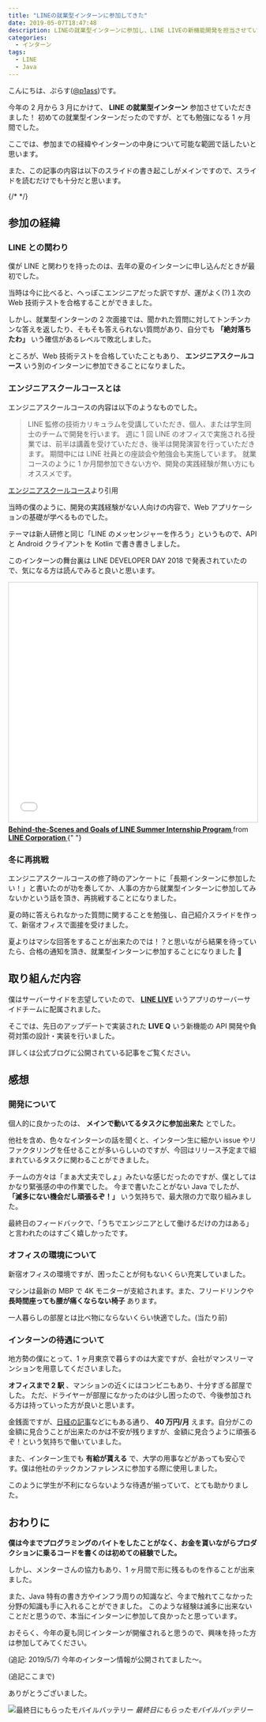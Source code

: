 ```yaml
---
title: "LINEの就業型インターンに参加してきた"
date: 2019-05-07T18:47:48
description: LINEの就業型インターンに参加し、LINE LIVEの新機能開発を担当させていただきました。
categories:
  - インターン
tags:
  - LINE
  - Java
---
```


こんにちは、ぷらす([@p1ass](https://twitter.com/p1ass))です。

今年の 2 月から 3 月にかけて、 **LINE の就業型インターン** 参加させていただきました！
初めての就業型インターンだったのですが、とても勉強になる 1 ヶ月間でした。

ここでは、参加までの経緯やインターンの中身について可能な範囲で話したいと思います。

また、この記事の内容は以下のスライドの書き起こしがメインですので、スライドを読むだけでも十分だと思います。

<script
    async
    class="speakerdeck-embed"
    data-id="9f826c5c1d714d26a5a9e880d0a39369"
    data-ratio="1.77777777777778"
    src="//speakerdeck.com/assets/embed.js"
></script>

{/* <!--more--> */}

## 参加の経緯

### LINE との関わり

僕が LINE と関わりを持ったのは、去年の夏のインターンに申し込んだときが最初でした。

当時は今に比べると、へっぽこエンジニアだった訳ですが、運がよく(?)１次の Web 技術テストを合格することができました。

しかし、就業型インターンの 2 次面接では、聞かれた質問に対してトンチンカンな答えを返したり、そもそも答えられない質問があり、自分でも **「絶対落ちたわ」** いう確信があるレベルで敗北しました。

ところが、Web 技術テストを合格していたこともあり、 **エンジニアスクールコース** いう別のインターンに参加できることになりました。

### エンジニアスクールコースとは

エンジニアスクールコースの内容は以下のようなものでした。

> LINE 監修の技術カリキュラムを受講していただき、個人、または学生同士のチームで開発を行います。
> 週に 1 回 LINE のオフィスで実施される授業では、前半は講義を受けていただき、後半は開発演習を行っていただきます。
> 期間中には LINE 社員との座談会や勉強会も実施しています。
> 就業コースのように 1 か月間参加できない方や、開発の実践経験が無い方にもオススメです。

[エンジニアスクールコース](https://linecorp.com/ja/career/newgrads/internship/school)より引用

当時の僕のように、開発の実践経験がない人向けの内容で、Web アプリケーションの基礎が学べるものでした。

テーマは新人研修と同じ「LINE のメッセンジャーを作ろう」というもので、API と Android クライアントを Kotlin で書き書きしました。

このインターンの舞台裏は LINE DEVELOPER DAY 2018 で発表されていたので、気になる方は読んでみると良いと思います。

<iframe
    src="//www.slideshare.net/slideshow/embed_code/key/3Q0pPUmdoIrPuE"
    width="595"
    height="485"
    frameborder="0"
    marginwidth="0"
    marginheight="0"
    scrolling="no"
    style="border:1px solid #CCC; border-width:1px; margin-bottom:5px; max-width: 100%;"
    allowfullscreen
></iframe> <div style="margin-bottom:5px">
  <strong>
    <a
        href="//www.slideshare.net/linecorp/behindthescenes-and-goals-of-line-summer-internship-program"
        title="Behind-the-Scenes and Goals of LINE Summer Internship Program"
        target="_blank"
    >
      Behind-the-Scenes and Goals of LINE Summer Internship Program
    </a>
  </strong>
  from
  <strong>
    <a href="https://www.slideshare.net/linecorp" target="_blank">
      LINE Corporation
    </a>
  </strong>{" "}
</div>

### 冬に再挑戦

エンジニアスクールコースの修了時のアンケートに「長期インターンに参加したい！」と書いたのが功を奏してか、人事の方から就業型インターンに参加してみないかという話を頂き、再挑戦することになりました。

夏の時に答えられなかった質問に関することを勉強し、自己紹介スライドを作って、新宿オフィスで面接を受けました。

夏よりはマシな回答をすることが出来たのでは！？と思いながら結果を待っていたら、合格の通知を頂き、就業型インターンに参加することになりました 🎉

## 取り組んだ内容

僕はサーバーサイドを志望していたので、 **[LINE LIVE](https://live.line.me/landing)** いうアプリのサーバーサイドチームに配属されました。

そこでは、先日のアップデートで実装された **LIVE Q** いう新機能の API 開発や負荷対策の設計・実装を行いました。

詳しくは公式ブログに公開されている記事をご覧ください。

<ExLinkCard url="https://engineering.linecorp.com/ja/blog/internship-2019-live"/>

## 感想

### 開発について

個人的に良かったのは、 **メインで動いてるタスクに参加出来た** とでした。

他社を含め、色々なインターンの話を聞くと、インターン生に細かい issue やリファクタリングを任せることが多いらしいのですが、今回はリリース予定まで組まれているタスクに関わることができました。

チームの方々は「まぁ大丈夫でしょ」みたいな感じだったのですが、僕としてはかなり緊張感の中の作業でした。
今まで書いたことがない Java でしたが、 **「滅多にない機会だし頑張るぞ！」** いう気持ちで、最大限の力で取り組みました。

最終日のフィードバックで、「うちでエンジニアとして働けるだけの力はある」と言われたのはすごく嬉しかったです。

### オフィスの環境について

新宿オフィスの環境ですが、困ったことが何もないくらい充実していました。

マシンは最新の MBP で 4K モニターが支給されます。また、フリードリンクや **長時間座っても腰が痛くならない椅子** あります。

一人暮らしの部屋とは比べ物にならないくらい快適でした。(当たり前)

### インターンの待遇について

地方勢の僕にとって、1 ヶ月東京で暮らすのは大変ですが、会社がマンスリーマンションを用意してくださいました。

**オフィスまで 2 駅** 、マンションの近くにはコンビニもあり、十分すぎる部屋でした。
ただ、ドライヤーが部屋になかったのは少し困ったので、今後参加される方は持っていった方が良いと思います。

金銭面ですが、[日経の記事](https://style.nikkei.com/article/DGXMZO31143990Q8A530C1000000/)などにもある通り、 **40 万円/月** えます。自分がこの金額に見合うことが出来たのかは不安が残りますが、金額に見合うように頑張るぞ！という気持ちで働いていました。

また、インターン生でも **有給が貰える** で、大学の用事などがあっても安心です。僕は他社のテックカンファレンスに参加する際に使用しました。

このように学生が不利にならないような待遇が揃っていて、とても助かりました。

## おわりに

**僕は今までプログラミングのバイトをしたことがなく、お金を貰いながらプロダクションに乗るコードを書くのは初めての経験でした。**

しかし、メンターさんの協力もあり、1 ヶ月間で形に残るものを作ることが出来ました。

また、Java 特有の書き方やインフラ周りの知識など、今まで触れてこなかった分野の知識も手に入れることができました。
このような経験は滅多に出来ないことだと思うので、本当にインターンに参加して良かったと思っています。

おそらく、今年の夏も同じインターンが開催されると思うので、興味を持った方は参加してみてください。

(追記: 2019/5/7)
今年のインターン情報が公開されてました〜。

<ExLinkCard url="https://engineering.linecorp.com/ja/blog/summer-intern-2019-2/"/>

<ExLinkCard url="https://linecorp.com/ja/career/newgrads/internship/engineer-tokyo"/>

<ExLinkCard url="https://linecorp.com/ja/career/newgrads/internship/engineer-kyoto"/>

(追記ここまで)

ありがとうございました。

![最終日にもらったモバイルバッテリー](./battery.jpg)
_最終日にもらったモバイルバッテリー_
